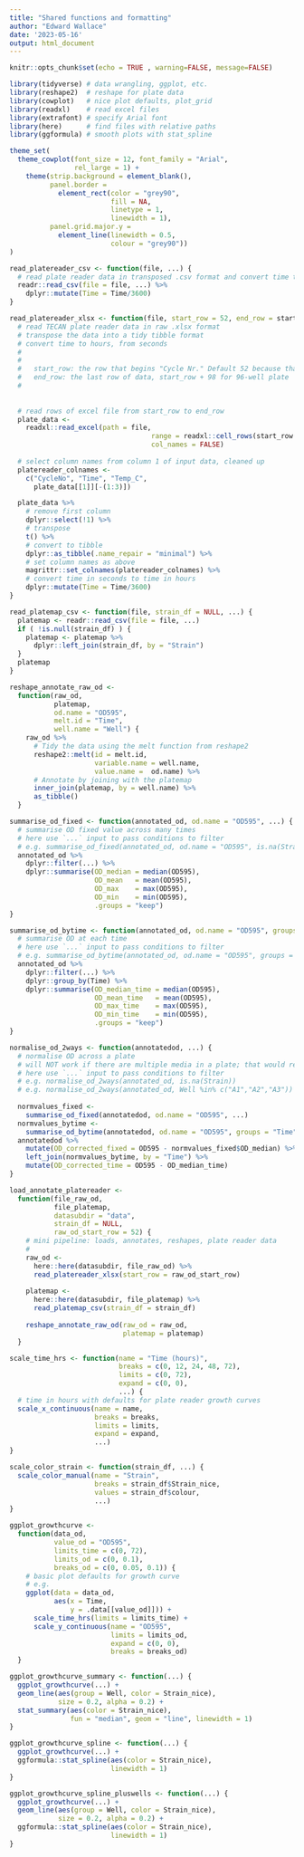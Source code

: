 ```yaml
---
title: "Shared functions and formatting"
author: "Edward Wallace"
date: '2023-05-16'
output: html_document
---
```


```r
knitr::opts_chunk$set(echo = TRUE , warning=FALSE, message=FALSE)
```


```r
library(tidyverse) # data wrangling, ggplot, etc.
library(reshape2)  # reshape for plate data
library(cowplot)   # nice plot defaults, plot_grid
library(readxl)    # read excel files
library(extrafont) # specify Arial font
library(here)      # find files with relative paths
library(ggformula) # smooth plots with stat_spline
```

```r
theme_set(
  theme_cowplot(font_size = 12, font_family = "Arial",
                rel_large = 1) + 
    theme(strip.background = element_blank(),
          panel.border = 
            element_rect(color = "grey90", 
                         fill = NA, 
                         linetype = 1, 
                         linewidth = 1),
          panel.grid.major.y = 
            element_line(linewidth = 0.5, 
                         colour = "grey90"))
)

```


```r
read_platereader_csv <- function(file, ...) {
  # read plate reader data in transposed .csv format and convert time to hours, from seconds.
  readr::read_csv(file = file, ...) %>%
    dplyr::mutate(Time = Time/3600)
}

read_platereader_xlsx <- function(file, start_row = 52, end_row = start_row + 98) {
  # read TECAN plate reader data in raw .xlsx format
  # transpose the data into a tidy tibble format
  # convert time to hours, from seconds
  # 
  # 
  #   start_row: the row that begins "Cycle Nr." Default 52 because that's true for the experimental design we used here
  #   end_row: the last row of data, start_row + 98 for 96-well plate
  #
  
  
  # read rows of excel file from start_row to end_row
  plate_data <- 
    readxl::read_excel(path = file, 
                                   range = readxl::cell_rows(start_row:end_row),
                                   col_names = FALSE)
  
  # select column names from column 1 of input data, cleaned up
  platereader_colnames <- 
    c("CycleNo", "Time", "Temp_C", 
      plate_data[[1]][-(1:3)])

  plate_data %>%
    # remove first column
    dplyr::select(!1) %>%
    # transpose
    t() %>%
    # convert to tibble
    dplyr::as_tibble(.name_repair = "minimal") %>%
    # set column names as above
    magrittr::set_colnames(platereader_colnames) %>%
    # convert time in seconds to time in hours
    dplyr::mutate(Time = Time/3600)
}

read_platemap_csv <- function(file, strain_df = NULL, ...) {
  platemap <- readr::read_csv(file = file, ...)
  if ( !is.null(strain_df) ) {
    platemap <- platemap %>%
      dplyr::left_join(strain_df, by = "Strain")
  }
  platemap
}

reshape_annotate_raw_od <- 
  function(raw_od, 
           platemap, 
           od.name = "OD595", 
           melt.id = "Time", 
           well.name = "Well") {
    raw_od %>%
      # Tidy the data using the melt function from reshape2
      reshape2::melt(id = melt.id, 
                     variable.name = well.name,
                     value.name =  od.name) %>%
      # Annotate by joining with the platemap
      inner_join(platemap, by = well.name) %>%
      as_tibble()
  }

summarise_od_fixed <- function(annotated_od, od.name = "OD595", ...) {
  # summarise OD fixed value across many times
  # here use `...` input to pass conditions to filter
  # e.g. summarise_od_fixed(annotated_od, od.name = "OD595", is.na(Strain))
  annotated_od %>%
    dplyr::filter(...) %>%
    dplyr::summarise(OD_median = median(OD595),
                     OD_mean   = mean(OD595),
                     OD_max    = max(OD595),
                     OD_min    = min(OD595),
                     .groups = "keep")
}

summarise_od_bytime <- function(annotated_od, od.name = "OD595", groups = "Time", ...) {
  # summarise OD at each time
  # here use `...` input to pass conditions to filter
  # e.g. summarise_od_bytime(annotated_od, od.name = "OD595", groups = "Time", is.na(Strain))
  annotated_od %>%
    dplyr::filter(...) %>%
    dplyr::group_by(Time) %>%
    dplyr::summarise(OD_median_time = median(OD595),
                     OD_mean_time   = mean(OD595),
                     OD_max_time    = max(OD595),
                     OD_min_time    = min(OD595),
                     .groups = "keep")
}

normalise_od_2ways <- function(annotatedod, ...) {
  # normalise OD across a plate
  # will NOT work if there are multiple media in a plate; that would require an extra group_by or filtering internally.
  # here use `...` input to pass conditions to filter
  # e.g. normalise_od_2ways(annotated_od, is.na(Strain))
  # e.g. normalise_od_2ways(annotated_od, Well %in% c("A1","A2","A3")) 
  
  normvalues_fixed <- 
    summarise_od_fixed(annotatedod, od.name = "OD595", ...)
  normvalues_bytime <- 
    summarise_od_bytime(annotatedod, od.name = "OD595", groups = "Time", ...)
  annotatedod %>%
    mutate(OD_corrected_fixed = OD595 - normvalues_fixed$OD_median) %>%
    left_join(normvalues_bytime, by = "Time") %>% 
    mutate(OD_corrected_time = OD595 - OD_median_time) 
}

load_annotate_platereader <- 
  function(file_raw_od, 
           file_platemap, 
           datasubdir = "data",
           strain_df = NULL,
           raw_od_start_row = 52) {
    # mini pipeline: loads, annotates, reshapes, plate reader data
    # 
    raw_od <-
      here::here(datasubdir, file_raw_od) %>%
      read_platereader_xlsx(start_row = raw_od_start_row)
    
    platemap <- 
      here::here(datasubdir, file_platemap) %>%
      read_platemap_csv(strain_df = strain_df)
    
    reshape_annotate_raw_od(raw_od = raw_od, 
                            platemap = platemap)
  }
```

```r
scale_time_hrs <- function(name = "Time (hours)", 
                           breaks = c(0, 12, 24, 48, 72),
                           limits = c(0, 72),
                           expand = c(0, 0),
                           ...) {
  # time in hours with defaults for plate reader growth curves
  scale_x_continuous(name = name, 
                     breaks = breaks,
                     limits = limits,
                     expand = expand,
                     ...)
}

scale_color_strain <- function(strain_df, ...) {
  scale_color_manual(name = "Strain",
                     breaks = strain_df$Strain_nice,
                     values = strain_df$colour,
                     ...)
}

ggplot_growthcurve <- 
  function(data_od,
           value_od = "OD595",
           limits_time = c(0, 72), 
           limits_od = c(0, 0.1),
           breaks_od = c(0, 0.05, 0.1)) {
    # basic plot defaults for growth curve 
    # e.g. 
    ggplot(data = data_od, 
           aes(x = Time, 
               y = .data[[value_od]])) + 
      scale_time_hrs(limits = limits_time) + 
      scale_y_continuous(name = "OD595",
                         limits = limits_od,
                         expand = c(0, 0),
                         breaks = breaks_od)
  }

ggplot_growthcurve_summary <- function(...) {
  ggplot_growthcurve(...) + 
  geom_line(aes(group = Well, color = Strain_nice), 
            size = 0.2, alpha = 0.2) + 
  stat_summary(aes(color = Strain_nice), 
               fun = "median", geom = "line", linewidth = 1)
}

ggplot_growthcurve_spline <- function(...) {
  ggplot_growthcurve(...) + 
  ggformula::stat_spline(aes(color = Strain_nice),
                         linewidth = 1) 
}

ggplot_growthcurve_spline_pluswells <- function(...) {
  ggplot_growthcurve(...) + 
  geom_line(aes(group = Well, color = Strain_nice), 
            size = 0.2, alpha = 0.2) + 
  ggformula::stat_spline(aes(color = Strain_nice),
                         linewidth = 1) 
}
```
